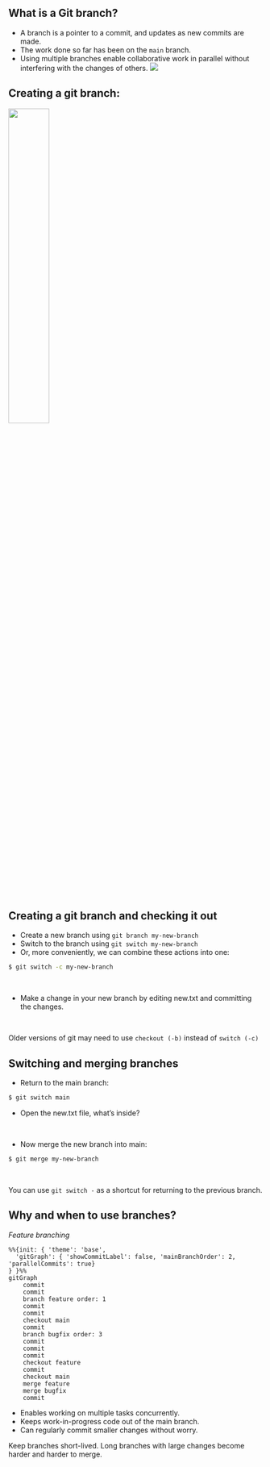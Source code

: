 ## What is a Git branch?

- A branch is a pointer to a commit, and updates as new commits are made.
- The work done so far has been on the `main` branch.
- Using multiple branches enable collaborative work in parallel without interfering with the changes of others.
![](images/git_branching_illustration.png)

## Creating a git branch:

![](images/creating_branch_and_checking_out.png){width=40%}

## Creating a git branch and checking it out

- Create a new branch using `git branch my-new-branch`
- Switch to the branch using `git switch my-new-branch`
- Or, more conveniently, we can combine these actions into one:
```bash
$ git switch -c my-new-branch
```

<br>

- Make a change in your new branch by editing new.txt and committing the changes.

<br>

::: {.callout-note}
Older versions of git may need to use `checkout (-b)` instead of `switch (-c)`
:::

## Switching and merging branches

- Return to the main branch:
```bash
$ git switch main
```
- Open the new.txt file, what's inside?

<br>

- Now merge the new branch into main:
```bash
$ git merge my-new-branch
```

<br>

::: {.callout-note}
You can use `git switch -` as a shortcut for returning to the previous branch.
:::

## Why and when to use branches?

*Feature branching*

```mermaid
%%{init: { 'theme': 'base',
  'gitGraph': { 'showCommitLabel': false, 'mainBranchOrder': 2, 'parallelCommits': true}
} }%%
gitGraph
    commit
    commit
    branch feature order: 1
    commit
    commit
    checkout main
    commit
    branch bugfix order: 3
    commit
    commit
    commit
    checkout feature
    commit
    checkout main
    merge feature
    merge bugfix
    commit
```

- Enables working on multiple tasks concurrently.
- Keeps work-in-progress code out of the main branch.
- Can regularly commit smaller changes without worry.

::: {.fragment}
::: {.callout-tip}
Keep branches short-lived. Long branches with large changes become harder and harder to merge.
:::
:::
